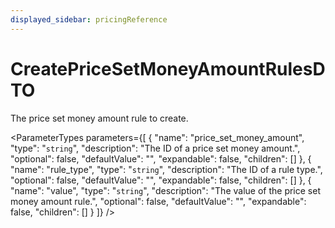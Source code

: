 ```yaml
---
displayed_sidebar: pricingReference
---
```



# CreatePriceSetMoneyAmountRulesDTO

The price set money amount rule to create.

<ParameterTypes parameters={[
  {
    "name": "price_set_money_amount",
    "type": "`string`",
    "description": "The ID of a price set money amount.",
    "optional": false,
    "defaultValue": "",
    "expandable": false,
    "children": []
  },
  {
    "name": "rule_type",
    "type": "`string`",
    "description": "The ID of a rule type.",
    "optional": false,
    "defaultValue": "",
    "expandable": false,
    "children": []
  },
  {
    "name": "value",
    "type": "`string`",
    "description": "The value of the price set money amount rule.",
    "optional": false,
    "defaultValue": "",
    "expandable": false,
    "children": []
  }
]} />
